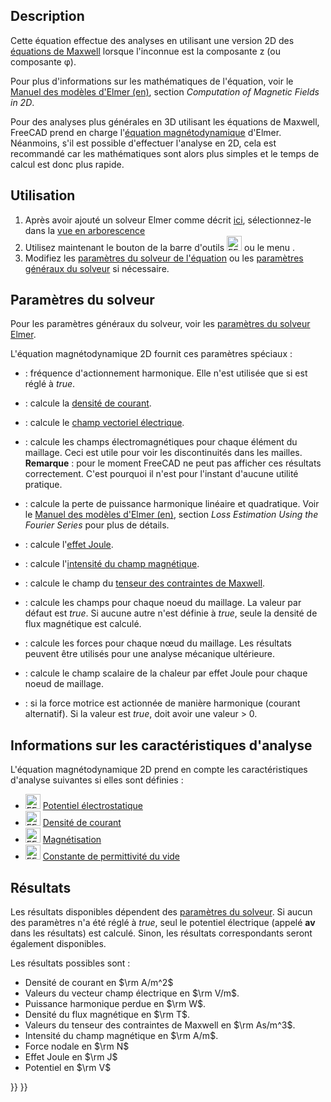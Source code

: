 <languages/>

<div class="mw-translate-fuzzy">
{{Docnav/fr
|[[FEM_EquationMagnetodynamic/fr|Équation magnétodynamique]]
|[[FEM_EquationFlow/fr|Équation d'écoulement]]
|[[FEM_Workbench/fr|Atelier FEM]]
|IconL=FEM_EquationMagnetodynamic.svg
|IconR=FEM_EquationFlow.svg
|IconC=Workbench_FEM.svg
}}
</div>

{{GuiCommand/fr
|Name=FEM EquationMagnetodynamic2D
|Name/fr=FEM Équation magnétodynamique 2D
|MenuLocation=Résolution → Équations électromagnétiques → Équation magnétodynamique 2D
|Workbenches=[[FEM_Workbench/fr|FEM]]
|Version=0.21
|SeeAlso=[[FEM_EquationMagnetodynamic/fr|FEM Équation magnétodynamique]]
}}

==Description==

Cette équation effectue des analyses en utilisant une version 2D des [https://fr.wikipedia.org/wiki/%C3%89quations_de_Maxwell équations de Maxwell] lorsque l'inconnue est la composante z (ou composante φ).

Pour plus d'informations sur les mathématiques de l'équation, voir le [http://www.elmerfem.org/blog/documentation/ Manuel des modèles d'Elmer (en)], section ''Computation of Magnetic Fields in 2D''.

Pour des analyses plus générales en 3D utilisant les équations de Maxwell, FreeCAD prend en charge l'[[FEM_EquationMagnetodynamic/fr|équation magnétodynamique]] d'Elmer. Néanmoins, s'il est possible d'effectuer l'analyse en 2D, cela est recommandé car les mathématiques sont alors plus simples et le temps de calcul est donc plus rapide.

<span id="Usage"></span>
==Utilisation==

# Après avoir ajouté un solveur Elmer comme décrit [[FEM_SolverElmer/fr#.C3.89quations|ici]], sélectionnez-le dans la [[Tree_view/fr|vue en arborescence]]
# Utilisez maintenant le bouton de la barre d'outils [[Image:FEM_EquationMagnetodynamic2D.svg|24px]] ou le menu {{MenuCommand|Résolution → Équations électromagnétiques → Équation magnétodynamique 2D}}.
# Modifiez les [[#Param.C3.A8tres_du_solveur|paramètres du solveur de l'équation]] ou les [[FEM_SolverElmer_SolverSettings/fr|paramètres généraux du solveur]] si nécessaire.

<span id="Solver_Settings"></span>
==Paramètres du solveur==

Pour les paramètres généraux du solveur, voir les [[FEM_SolverElmer_SolverSettings/fr|paramètres du solveur Elmer]].

L'équation magnétodynamique 2D fournit ces paramètres spéciaux :
* {{PropertyData|Angular Frequency}} : fréquence d'actionnement harmonique. Elle n'est utilisée que si {{PropertyData|Is Harmonic}} est réglé à ''true''.
* {{PropertyData|Calculate Current Density}} : calcule la [https://fr.wikipedia.org/wiki/Densit%C3%A9_de_courant densité de courant].
* {{PropertyData|Calculate Electric Field}} : calcule le [https://fr.wikipedia.org/wiki/Champ_%C3%A9lectrique champ vectoriel électrique].
* {{PropertyData|Calculate Elemental Fields}} : calcule les champs électromagnétiques pour chaque élément du maillage. Ceci est utile pour voir les discontinuités dans les mailles.</br>'''Remarque''' : pour le moment FreeCAD ne peut pas afficher ces résultats correctement. C'est pourquoi il n'est pour l'instant d'aucune utilité pratique.
* {{PropertyData|Calculate Harmonic Loss}} : calcule la perte de puissance harmonique linéaire et quadratique. Voir le [http://www.elmerfem.org/blog/documentation/ Manuel des modèles d'Elmer (en)], section ''Loss Estimation Using the Fourier Series'' pour plus de détails.
* {{PropertyData|Calculate Joule Heating}} : calcule l'[https://fr.wikipedia.org/wiki/Effet_Joule effet Joule].
* {{PropertyData|Calculate Magnetic Strength}} : calcule l'[https://fr.wikipedia.org/wiki/Champ_magn%C3%A9tique intensité du champ magnétique].
* {{PropertyData|Calculate Maxwell Stress}} : calcule le champ du [https://fr.wikipedia.org/wiki/Tenseur_des_contraintes_de_Maxwell tenseur des contraintes de Maxwell].
* {{PropertyData|Calculate Nodal Fields}} : calcule les champs pour chaque noeud du maillage. La valeur par défaut est ''true''. Si aucune autre {{PropertyData|Calculate *}} n'est définie à ''true'', seule la densité de flux magnétique est calculé.
* {{PropertyData|Calculate Nodal Forces}} : calcule les forces pour chaque nœud du maillage. Les résultats peuvent être utilisés pour une analyse mécanique ultérieure.
* {{PropertyData|Calculate Nodal Heating}} : calcule le champ scalaire de la chaleur par effet Joule pour chaque noeud de maillage.
* {{PropertyData|Is Harmonic}} : si la force motrice est actionnée de manière harmonique (courant alternatif). Si la valeur est ''true'', {{PropertyData|Angular Frequency}} doit avoir une valeur > 0.

<span id="Analysis_Feature_Information"></span>
==Informations sur les caractéristiques d'analyse==

L'équation magnétodynamique 2D prend en compte les caractéristiques d'analyse suivantes si elles sont définies :

* [[Image:FEM_ConstraintElectrostaticPotential.svg|24px]] [[FEM_ConstraintElectrostaticPotential/fr|Potentiel électrostatique]]
* [[Image:FEM_ConstraintCurrentDensity.svg|24px]] [[FEM_ConstraintCurrentDensity/fr|Densité de courant]]
* [[Image:FEM_ConstraintMagnetization.svg|24px]] [[FEM_ConstraintMagnetization/fr|Magnétisation]]
* [[Image:FEM_ConstantVacuumPermittivity.svg|24px]] [[FEM_ConstantVacuumPermittivity/fr|Constante de permittivité du vide]]

<span id="Results"></span>
==Résultats==

Les résultats disponibles dépendent des [[#Paramètres_du_solveur|paramètres du solveur]]. Si aucun des paramètres {{PropertyData|Calculate *}} n'a été réglé à ''true'', seul le potentiel électrique (appelé '''av''' dans les résultats) est calculé. Sinon, les résultats correspondants seront également disponibles.

Les résultats possibles sont :
* Densité de courant en <math>\rm A/m^2</math>
* Valeurs du vecteur champ électrique en <math>\rm V/m</math>.
* Puissance harmonique perdue en <math>\rm W</math>.
* Densité du flux magnétique en <math>\rm T</math>.
* Valeurs du tenseur des contraintes de Maxwell en <math>\rm As/m^3</math>.
* Intensité du champ magnétique en <math> \rm A/m</math>.
* Force nodale en <math>\rm N</math>
* Effet Joule en <math>\rm J</math>
* Potentiel en <math>\rm V</math>


<div class="mw-translate-fuzzy">
{{Docnav/fr
|[[FEM_EquationMagnetodynamic/fr|Équation magnétodynamique]]
|[[FEM_EquationFlow/fr|Équation d'écoulement]]
|[[FEM_Workbench/fr|Atelier FEM]]
|IconL=FEM_EquationMagnetodynamic.svg
|IconR=FEM_EquationFlow.svg
|IconC=Workbench_FEM.svg
}}
</div>

{{FEM Tools navi{{#translation:}}}}
{{Userdocnavi{{#translation:}}}}